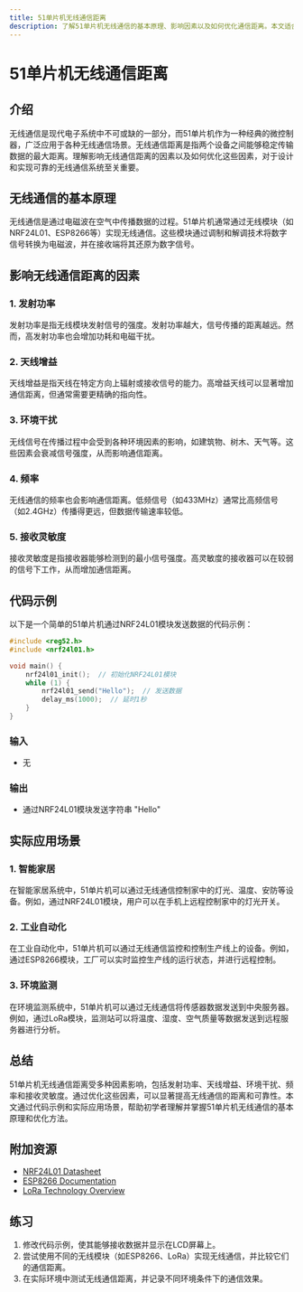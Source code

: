 ```yaml
---
title: 51单片机无线通信距离
description: 了解51单片机无线通信的基本原理、影响因素以及如何优化通信距离。本文适合初学者，包含代码示例和实际应用场景。
---
```


# 51单片机无线通信距离

## 介绍

无线通信是现代电子系统中不可或缺的一部分，而51单片机作为一种经典的微控制器，广泛应用于各种无线通信场景。无线通信距离是指两个设备之间能够稳定传输数据的最大距离。理解影响无线通信距离的因素以及如何优化这些因素，对于设计和实现可靠的无线通信系统至关重要。

## 无线通信的基本原理

无线通信是通过电磁波在空气中传播数据的过程。51单片机通常通过无线模块（如NRF24L01、ESP8266等）实现无线通信。这些模块通过调制和解调技术将数字信号转换为电磁波，并在接收端将其还原为数字信号。

## 影响无线通信距离的因素

### 1. 发射功率
发射功率是指无线模块发射信号的强度。发射功率越大，信号传播的距离越远。然而，高发射功率也会增加功耗和电磁干扰。

### 2. 天线增益
天线增益是指天线在特定方向上辐射或接收信号的能力。高增益天线可以显著增加通信距离，但通常需要更精确的指向性。

### 3. 环境干扰
无线信号在传播过程中会受到各种环境因素的影响，如建筑物、树木、天气等。这些因素会衰减信号强度，从而影响通信距离。

### 4. 频率
无线通信的频率也会影响通信距离。低频信号（如433MHz）通常比高频信号（如2.4GHz）传播得更远，但数据传输速率较低。

### 5. 接收灵敏度
接收灵敏度是指接收器能够检测到的最小信号强度。高灵敏度的接收器可以在较弱的信号下工作，从而增加通信距离。

## 代码示例

以下是一个简单的51单片机通过NRF24L01模块发送数据的代码示例：

```c
#include <reg52.h>
#include <nrf24l01.h>

void main() {
    nrf24l01_init();  // 初始化NRF24L01模块
    while (1) {
        nrf24l01_send("Hello");  // 发送数据
        delay_ms(1000);  // 延时1秒
    }
}
```

### 输入
- 无

### 输出
- 通过NRF24L01模块发送字符串 "Hello"

## 实际应用场景

### 1. 智能家居
在智能家居系统中，51单片机可以通过无线通信控制家中的灯光、温度、安防等设备。例如，通过NRF24L01模块，用户可以在手机上远程控制家中的灯光开关。

### 2. 工业自动化
在工业自动化中，51单片机可以通过无线通信监控和控制生产线上的设备。例如，通过ESP8266模块，工厂可以实时监控生产线的运行状态，并进行远程控制。

### 3. 环境监测
在环境监测系统中，51单片机可以通过无线通信将传感器数据发送到中央服务器。例如，通过LoRa模块，监测站可以将温度、湿度、空气质量等数据发送到远程服务器进行分析。

## 总结

51单片机无线通信距离受多种因素影响，包括发射功率、天线增益、环境干扰、频率和接收灵敏度。通过优化这些因素，可以显著提高无线通信的距离和可靠性。本文通过代码示例和实际应用场景，帮助初学者理解并掌握51单片机无线通信的基本原理和优化方法。

## 附加资源

- [NRF24L01 Datasheet](https://www.nordicsemi.com/Products/Low-power-short-range-wireless/nRF24-series)
- [ESP8266 Documentation](https://www.espressif.com/en/products/socs/esp8266)
- [LoRa Technology Overview](https://lora-alliance.org/)

## 练习

1. 修改代码示例，使其能够接收数据并显示在LCD屏幕上。
2. 尝试使用不同的无线模块（如ESP8266、LoRa）实现无线通信，并比较它们的通信距离。
3. 在实际环境中测试无线通信距离，并记录不同环境条件下的通信效果。
